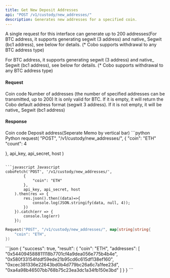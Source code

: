 ```yaml
---
title: Get New Deposit Addresses
api: "POST /v1/custody/new_addresses/"
description: Generates new addresses for a specified coin.
---
```

A single request for this interface can generate up to 200 addresses(For BTC address, it supports generating segwit (3
address) and native_ Segwit (bc1 address), see below for details. (* Cobo supports withdrawal to any BTC address type)


<Note>For BTC address, it supports generating segwit (3 address) and native_ Segwit (bc1 address), see below for details. (*
Cobo supports withdrawal to any BTC address type)</Note>

#### Request
<ParamField body="coin" type="String" required>Coin code</ParamField>
<ParamField body="count" type="Int" required>Number of addresses (the number of specified addresses can be transmitted, up to 200)</ParamField>
<ParamField body="native_segwit" type="Bool">It is only valid for BTC. If it is empty, it will return the Cobo default address format (segwit 3 address). If it is not empty, it will be native_ Segwit (bc1 address)</ParamField>


#### Response
<ResponseField name="coin" type="String">
 Coin code
</ResponseField>
<ResponseField name="addresses" type="String">
Deposit address(Seperate Memo by vertical bar)
</ResponseField>



<RequestExample>
```python Python
request(
  "POST",
  "/v1/custody/new_addresses/",
  {
    "coin": "ETH"
            "count": 4

},
api_key, api_secret, host
)
```

```javascript Javascript
coboFetch('POST', '/v1/custody/new_addresses/',
        {
            "coin": "ETH"
        },
        api_key, api_secret, host
    ).then(res => {
        res.json().then((data)=>{
            console.log(JSON.stringify(data, null, 4));
        })
    }).catch(err => {
        console.log(err)
    });
```

```go Go
Request("POST", "/v1/custody/new_addresses/", map[string]string{
    "coin": "ETH",
})
```
</RequestExample>


<ResponseExample>
```json
{
  "success": true,
  "result": {
    "coin": "ETH",
    "addresses": [
      "0x544094588811118b7701cf4a9dea056e775b4b4e",
      "0x580f33154fddf59ede21b95cd6c615df138ef160",
      "0xcec381336e22643bd0b4d779bc26a6c7a1fee23d",
      "0xa4a98b46507bb768b75c23ea3dc1a34fb150e3bd"
    ]
  }
}
```
</ResponseExample>